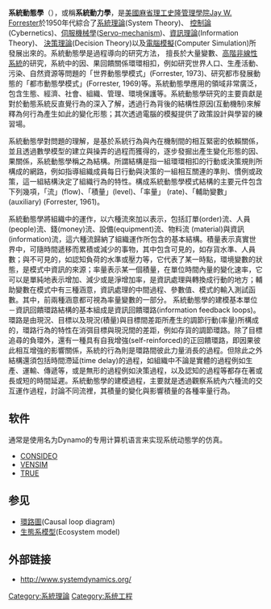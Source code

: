 '''系統動態學'''（{{lang-en|'''System dynamics'''}}），或稱'''系統動力學'''，是[[美國|美國]][[麻省理工|麻省理工]][[史隆管理學院|史隆管理學院]][[Jay_W._Forrester|Jay W. Forrester]]於1950年代綜合了[[系統理論|系統理論]](System Theory)、
[[控制論|控制論]](Cybernetics)、[[伺服機械學|伺服機械學]]([[Servo-mechanism|Servo-mechanism]])、[[資訊理論|資訊理論]](Information Theory)、
[[決策理論|決策理論]](Decision Theory)以及[[電腦模擬|電腦模擬]](Computer Simulation)所發展出來的。系統動態學是過程導向的研究方法，
擅長於大量變數、[[高階非線性系統|高階非線性系統]]的研究，系統中的因、果回饋關係環環相扣，例如研究世界人口、生產活動、污染、自然資源等問題的「世界動態學模式」(Forrester, 1973)、研究都市發展動態的「都市動態學模式」(Forrester, 1969)等。系統動態學應用的領域非常廣泛，包含生態、經濟、社會、組織、管理、環境保護等。系統動態學研究的主要貢獻是對於動態系統反直覺行為的深入了解，透過行為背後的結構性原因(互動機制)來解釋為何行為產生如此的變化形態；其次透過電腦的模擬提供了政策設計與學習的練習場。

系統動態學對問題的理解，是基於系統行為與內在機制間的相互緊密的依賴關係，並且透過數學模型的建立與操弄的過程而獲得的，逐步發掘出產生變化形態的因、果關係，系統動態學稱之為結構。所謂結構是指一組環環相扣的行動或決策規則所構成的網路，例如指導組織成員每日行動與決策的一組相互關連的準則、慣例或政策，這一組結構決定了組織行為的特性。構成系統動態學模式結構的主要元件包含下列幾項，「流」(flow)、「積量」(level)、「率量」 (rate)、「輔助變數」(auxiliary) (Forrester, 1961)。

系統動態學將組織中的運作，以六種流來加以表示，包括訂單(order)流、人員(people)流、錢(money)流、設備(equipment)流、物料流 (material)與資訊(information)流，這六種流歸納了組織運作所包含的基本結構。積量表示真實世界中，可隨時間遞移而累積或減少的事物，其中包含可見的，如存貨水準、人員數；與不可見的，如認知負荷的水準或壓力等，它代表了某一時點，環境變數的狀態，是模式中資訊的來源；率量表示某一個積量，在單位時間內量的變化速率，它可以是單純地表示增加、減少或是淨增加率，是資訊處理與轉換成行動的地方；輔助變數在模式中有三種涵意，資訊處理的中間過程、參數值、模式的輸入測試函數。其中，前兩種涵意都可視為率量變數的一部分。
系統動態學的建模基本單位－資訊回饋環路結構的基本組成是資訊回饋環路(information feedback loops)。環路是由現況、目標以及現況(積量)與目標間差距所產生的調節行動(率量)所構成的，環路行為的特性在消弭目標與現況間的差距，例如存貨的調節環路。除了目標追尋的負環外，還有一種具有自我增強(self-reinforced)的正回饋環路，即因果彼此相互增強的影響關係，系統的行為則是環路間彼此力量消長的過程。但除此之外結構還須包括時間滯延(time delay)的過程，如組織中不論是實體的過程例如生產、運輸、傳遞等，或是無形的過程例如決策過程，以及認知的過程等都存在著或長或短的時間延遲。系統動態學的建模過程，主要就是透過觀察系統內六種流的交互運作過程，討論不同流裡，其積量的變化與影響積量的各種率量行為。 

== 软件 ==

通常是使用名为Dynamo的专用计算机语言来实现系统动態学的仿真。
* [http://www.consideo.de CONSIDEO] {{Wayback|url=http://www.consideo.de/ |date=20181104224408 }}
* [http://www.vensim.com/software.html VENSIM] {{Wayback|url=http://www.vensim.com/software.html |date=20080918015050 }}
* [http://www.true-world.com TRUE] {{Wayback|url=http://www.true-world.com/ |date=20191203194453 }}

== 参见 ==
* [[環路圖|環路圖]](Causal loop diagram)
* [[生態系模型|生態系模型]](Ecosystem model)

== 外部链接 ==
* http://www.systemdynamics.org/ {{Wayback|url=http://www.systemdynamics.org/ |date=20200121023001 }}

{{系统工程}}
{{Authority control}}
[[Category:系統理論|Category:系統理論]]
[[Category:系统工程|Category:系统工程]]